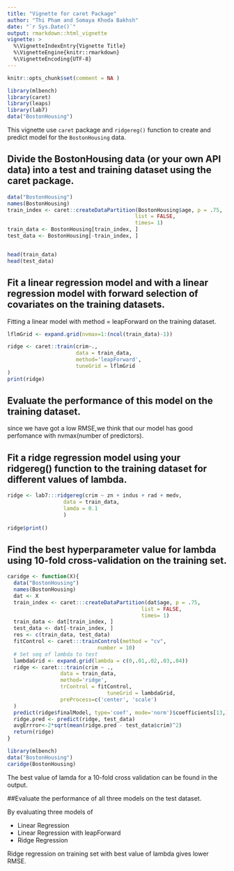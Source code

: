 ```yaml
---
title: "Vignette for caret Package"
author: "Thi Pham and Somaya Khoda Bakhsh"
date: "`r Sys.Date()`"
output: rmarkdown::html_vignette
vignette: >
  %\VignetteIndexEntry{Vignette Title}
  %\VignetteEngine{knitr::rmarkdown}
  %\VignetteEncoding{UTF-8}
---
```


```r
knitr::opts_chunk$set(comment = NA )
```

```r
library(mlbench)
library(caret)
library(leaps)
library(lab7)
data("BostonHousing")
```

This vignette use `caret` package and `ridgereg()` function to create and predict model for the `BostonHousing` data.

## Divide the BostonHousing data (or your own API data) into a test and training dataset using the caret package.

```r
data("BostonHousing")
names(BostonHousing)
train_index <- caret::createDataPartition(BostonHousing$age, p = .75,
                                         list = FALSE,
                                         times= 1)
train_data <- BostonHousing[train_index, ]
test_data <- BostonHousing[-train_index, ]


head(train_data)
head(test_data)
```


## Fit a linear regression model and with a linear regression model with forward selection of covariates on the training datasets.   

Fitting a linear model with method = leapForward on the training dataset.

```r
lflmGrid <- expand.grid(nvmax=1:(ncol(train_data)-1))

ridge <- caret::train(crim~.,
                      data = train_data,
                      method='leapForward',
                      tuneGrid = lflmGrid
)
print(ridge)
```

## Evaluate the performance of this model on the training dataset.

since we have got a low RMSE,we think that our model has good perfomance with nvmax(number of predictors).    


## Fit a ridge regression model using your ridgereg() function to the training dataset for different values of lambda.

```r
ridge <- lab7:::ridgereg(crim ~ zn + indus + rad + medv,
                  data = train_data,
                  lamda = 0.1 
                  )
              
ridge$print()
```

## Find the best hyperparameter value for lambda using 10-fold cross-validation on the training set.  

```r
caridge <- function(X){
  data("BostonHousing")
  names(BostonHousing)
  dat <- X
  train_index <- caret:::createDataPartition(dat$age, p = .75,
                                           list = FALSE,
                                           times= 1)
  train_data <- dat[train_index, ]
  test_data <- dat[-train_index, ]
  res <- c(train_data, test_data)
  fitControl <- caret:::trainControl(method = "cv",
                             number = 10)
  # Set seq of lambda to test
  lambdaGrid <- expand.grid(lambda = c(0,.01,.02,.03,.04))
  ridge <- caret:::train(crim ~ .,
                 data = train_data,
                 method='ridge',
                 trControl = fitControl,
                                tuneGrid = lambdaGrid,
                 preProcess=c('center', 'scale')
  )
  predict(ridge$finalModel, type='coef', mode='norm')$coefficients[13,]
  ridge.pred <- predict(ridge, test_data)
  avgErrror<-2*sqrt(mean(ridge.pred - test_data$crim)^2)
  return(ridge)
}
```

```r
library(mlbench)
data("BostonHousing")
caridge(BostonHousing)
```

The best value of lamda for a 10-fold cross validation can be found in the output.  


##Evaluate the performance of all three models on the test dataset.

By evaluating three models of 

* Linear Regression
* Linear Regression with leapForward
* Ridge Regression

Ridge regression on training set with best value of lambda gives lower RMSE.













